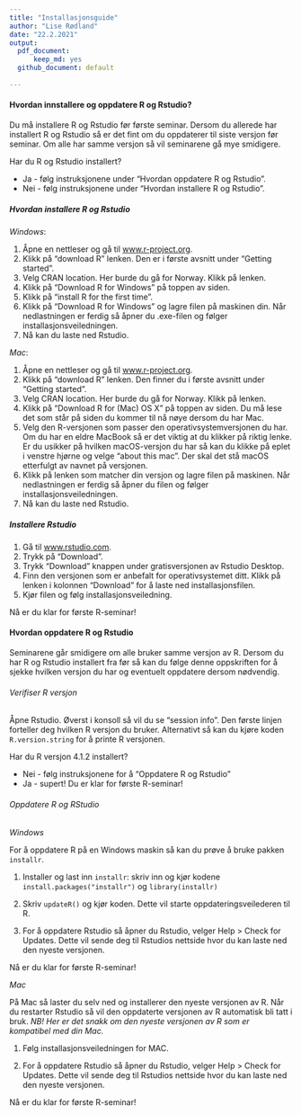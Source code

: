```yaml
---
title: "Installasjonsguide"
author: "Lise Rødland"
date: "22.2.2021"
output: 
  pdf_document: 
      keep_md: yes
  github_document: default
    
---
```

#### Hvordan innstallere og oppdatere R og Rstudio? 

Du må installere R og Rstudio før første seminar. Dersom du allerede har installert R og Rstudio så er det fint om du oppdaterer til siste versjon før seminar. Om alle har samme versjon så vil seminarene gå mye smidigere. 

Har du R og Rstudio installert? 

* Ja - følg instruksjonene under "Hvordan oppdatere R og Rstudio".
* Nei - følg instruksjonene under "Hvordan installere R og Rstudio". 

##### Hvordan installere R og Rstudio

*Windows*:

1. Åpne en nettleser og gå til [www.r-project.org](https://www.r-project.org). 
2. Klikk på "download R" lenken. Den er i første avsnitt under "Getting started". 
3. Velg CRAN location. Her burde du gå for Norway. Klikk på lenken.  
4. Klikk på "Download R for Windows" på toppen av siden. 
5. Klikk på "install R for the first time". 
6. Klikk på "Download R for Windows" og lagre filen på maskinen din. Når nedlastningen er ferdig så åpner du .exe-filen og følger installasjonsveiledningen. 
7. Nå kan du laste ned Rstudio. 

*Mac*: 

1. Åpne en nettleser og gå til [www.r-project.org](https://www.r-project.org). 
2. Klikk på "download R" lenken. Den finner du i første avsnitt under "Getting started". 
3. Velg CRAN location. Her burde du gå for Norway. Klikk på lenken. 
4. Klikk på "Download R for (Mac) OS X" på toppen av siden. Du må lese det som står på siden du kommer til nå nøye dersom du har Mac. 
5. Velg den R-versjonen som passer den operativsystemversjonen du har. Om du har en eldre MacBook så er det viktig at du klikker på riktig lenke. Er du usikker på hvilken macOS-versjon du har så kan du klikke på eplet i venstre hjørne og velge "about this mac". Der skal det stå macOS etterfulgt av navnet på versjonen.
6. Klikk på lenken som matcher din versjon og lagre filen på maskinen. Når nedlastningen er ferdig så åpner du filen og følger installasjonsveiledningen. 
7. Nå kan du laste ned Rstudio. 

##### Installere Rstudio

1. Gå til [www.rstudio.com](https://www.rstudio.com). 
2. Trykk på "Download".
3. Trykk "Download" knappen under gratisversjonen av Rstudio Desktop. 
4. Finn den versjonen som er anbefalt for operativsystemet ditt. Klikk på lenken i kolonnen "Download" for å laste ned installasjonsfilen. 
5. Kjør filen og følg installasjonsveiledning.

Nå er du klar for første R-seminar!

#### Hvordan oppdatere R og Rstudio
Seminarene går smidigere om alle bruker samme versjon av R. Dersom du har R og Rstudio installert fra før så kan du følge denne oppskriften for å sjekke hvilken versjon du har og eventuelt oppdatere dersom nødvendig.   

###### Verifiser R versjon

Åpne Rstudio. Øverst i konsoll så vil du se "session info". Den første linjen forteller deg hvilken R versjon du bruker. Alternativt så kan du kjøre koden `R.version.string` for å printe R versjonen. 

Har du R versjon 4.1.2 installert?

* Nei - følg instruksjonene for å “Oppdatere R og Rstudio”
* Ja - supert! Du er klar for første R-seminar!

###### Oppdatere R og RStudio

*Windows*

For å oppdatere R på en Windows maskin så kan du prøve å bruke pakken `installr`. 

1. Installer og last inn `installr`: skriv inn og kjør kodene `install.packages("installr")` og `library(installr)`

2. Skriv `updateR()` og kjør koden. Dette vil starte oppdateringsveilederen til R. 

3. For å oppdatere Rstudio så åpner du Rstudio, velger Help > Check for Updates. Dette vil sende deg til Rstudios nettside hvor du kan laste ned den nyeste versjonen. 

Nå er du klar for første R-seminar!

*Mac*

På Mac så laster du selv ned og installerer den nyeste versjonen av R. Når du restarter Rstudio så vil den  oppdaterte versjonen av R automatisk bli tatt i bruk. *NB! Her er det snakk om den nyeste versjonen av R som er kompatibel med din Mac.* 

1. Følg installasjonsveiledningen for MAC.

2. For å oppdatere Rstudio så åpner du Rstudio, velger Help > Check for Updates. Dette vil sende deg til Rstudios nettside hvor du kan laste ned den nyeste versjonen. 

Nå er du klar for første R-seminar!
